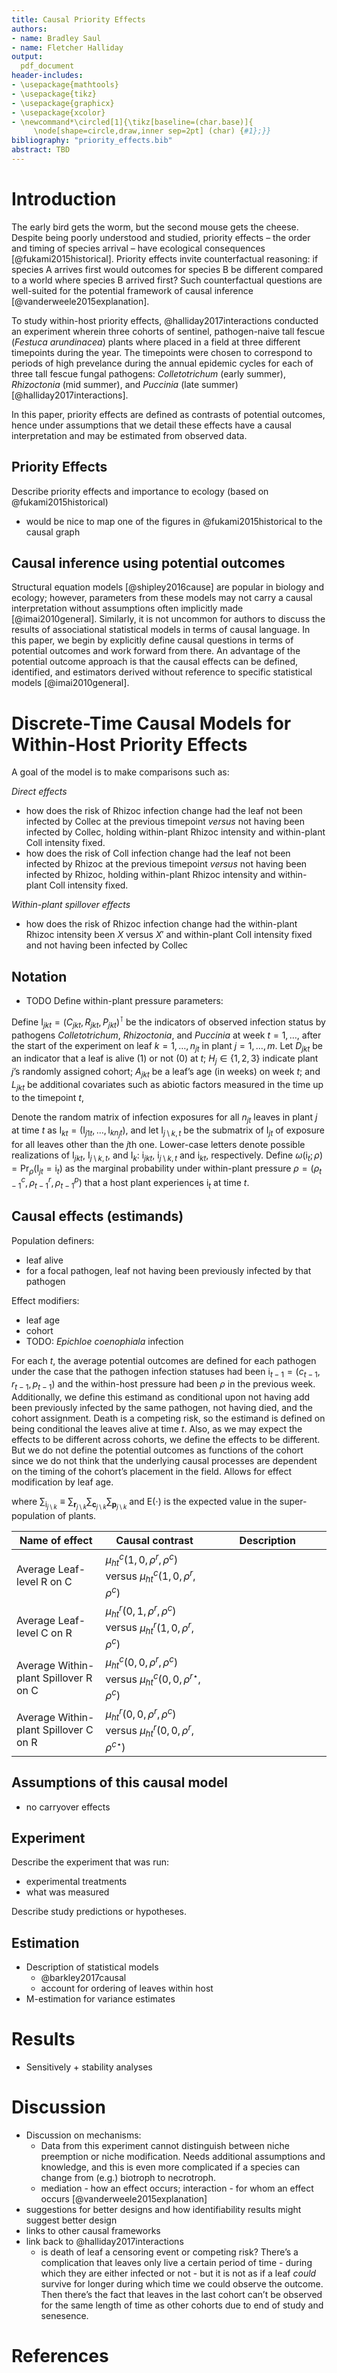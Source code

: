 ```yaml
---
title: Causal Priority Effects
authors:
- name: Bradley Saul
- name: Fletcher Halliday
output: 
  pdf_document
header-includes: 
- \usepackage{mathtools}
- \usepackage{tikz}
- \usepackage{graphicx}
- \usepackage{xcolor}
- \newcommand*\circled[1]{\tikz[baseline=(char.base)]{
     \node[shape=circle,draw,inner sep=2pt] (char) {#1};}}
bibliography: "priority_effects.bib"
abstract: TBD
---
```


# Introduction

The early bird gets the worm, but the second mouse gets the cheese. Despite being poorly understood and studied, priority effects -- the order and timing of species arrival -- have ecological consequences [@fukami2015historical]. Priority effects invite counterfactual reasoning: if species A arrives first would outcomes for species B be different compared to a world where species B arrived first? Such counterfactual questions are well-suited for the potential framework of causal inference [@vanderweele2015explanation]. 

To study within-host priority effects, @halliday2017interactions conducted an experiment wherein three cohorts of sentinel, pathogen-naive tall fescue (*Festuca arundinacea*) plants where placed in a field at three different timepoints during the year. The timepoints were chosen to correspond to periods of high prevelance during the annual epidemic cycles for each of three tall fescue fungal pathogens: *Colletotrichum* (early summer), *Rhizoctonia* (mid summer), and *Puccinia* (late summer) [@halliday2017interactions]. 

In this paper, priority effects are defined as contrasts of potential outcomes, hence under assumptions that we detail these effects have a causal interpretation and may be estimated from observed data. 

## Priority Effects

Describe priority effects and importance to ecology (based on @fukami2015historical)


* would be nice to map one of the figures in @fukami2015historical to the causal graph

## Causal inference using potential outcomes

Structural equation models [@shipley2016cause] are popular in biology and ecology; however, parameters from these models may not carry a causal interpretation without assumptions often implicitly made [@imai2010general]. Similarly, it is not uncommon for authors to discuss the results of associational statistical models in terms of causal language. In this paper, we begin by explicitly define causal questions in terms of potential outcomes and work forward from there. An advantage of the potential outcome approach is that the causal effects can be defined, identified, and estimators derived without reference to specific statistical models [@imai2010general]. 

# Discrete-Time Causal Models for Within-Host Priority Effects

A goal of the model is to make comparisons such as: 

*Direct effects*

* how does the risk of Rhizoc infection change had the leaf not been infected by Collec at the previous timepoint *versus* not having been infected by Collec, holding within-plant Rhizoc intensity and within-plant Coll intensity fixed.
* how does the risk of Coll infection change had the leaf not been infected by Rhizoc at the previous timepoint *versus* not having been infected by Rhizoc, holding within-plant Rhizoc intensity and within-plant Coll intensity fixed.

*Within-plant spillover effects*

* how does the risk of Rhizoc infection change had the within-plant Rhizoc intensity been $X$ versus $X'$ and within-plant Coll intensity fixed and not having been infected by Collec


## Notation

* TODO Define within-plant pressure parameters: 


Define $\mathsf{I}_{jkt} = (C_{jkt}, R_{jkt}, P_{jkt})^\intercal$ be the indicators of observed infection status by pathogens *Colletotrichum*, *Rhizoctonia*, and *Puccinia* at week $t = 1, \dots,$ after the start of the experiment on leaf $k = 1, \dots, n_{jt}$ in plant $j = 1, \dots, m$. Let $D_{jkt}$ be an indicator that a leaf is alive (1) or not (0) at $t$; $H_{j} \in \{1, 2, 3\}$ indicate plant $j$'s randomly assigned cohort; $A_{jkt}$ be a leaf's age (in weeks) on week $t$; and $L_{jkt}$ be additional covariates such as abiotic factors measured in the time up to the timepoint $t$,

Denote the random matrix of infection exposures for all $n_{jt}$ leaves in plant $j$ at time $t$ as $\mathsf{I}_{kt} = (\mathsf{I}_{j1t} , \dots, \mathsf{I}_{kn_jt})$, and let $\mathsf{I}_{j \setminus k, t}$ be the submatrix of $\mathsf{I}_{jt}$ of exposure for all leaves other than the $j$th one. Lower-case letters denote possible realizations of $\mathsf{I}_{jkt}$, $\mathsf{I}_{j \setminus k, t}$, and $\mathsf{I}_{k}$:  $\mathsf{i}_{jkt}$, $\mathsf{i}_{j \setminus k, t}$ and $\mathsf{i}_{kt}$, respectively. Define $\omega(\mathsf{i}_{t}; \rho) = \Pr_{\rho}(\mathsf{I}_{jt} = \mathsf{i}_{t})$ as the marginal probability under within-plant pressure $\rho = (\rho^c_{t-1}, \rho^r_{t-1}, \rho^p_{t-1})$ that a host plant experiences $\mathsf{i}_t$ at time $t$. 

## Causal effects (estimands)


Population definers:

* leaf alive
* for a focal pathogen, leaf not having been previously infected by that pathogen

Effect modifiers:

* leaf age
* cohort
* TODO: *Epichloe coenophiala* infection  

For each $t$, the average potential outcomes are defined for each pathogen under the case that the pathogen infection statuses had been $\mathsf{i}_{t - 1} = (c_{t -1}, r_{t-1}, p_{t-1})$ and the within-host pressure had been $\rho$ in the previous week. Additionally, we define this estimand as conditional upon not having add been previously infected by the same pathogen, not having died, and the cohort assignment. Death is a competing risk, so the estimand is defined on being conditional the leaves alive at time $t$. Also, as we may expect the effects to be different across cohorts, we define the effects to be different. But we do not define the potential outcomes as functions of the cohort since we do not think that the underlying causal processes are dependent on the timing of the cohort's placement in the field. Allows for effect modification by leaf age.


\begin{align*}
\begin{pmatrix}
  \mu^c_{aht}(\mathsf{i}_{t-1}, \rho) \\
  \mu^r_{aht}(\mathsf{i}_{t-1}, \rho) \\
  \mu^p_{aht}(\mathsf{i}_{t-1}, \rho) 
\end{pmatrix} &= 
\mathrm{E} 
\left\{ 
\begin{array}{l}
  \bar{C}_{t}(\mathsf{i}_{t-1}, \rho) | A = a, H = h, C_{t-1} = 0, D_t = 0 \\
  \bar{R}_{t}(\mathsf{i}_{t-1}, \rho) | A = a, H = h, R_{t-1} = 0, D_t = 0 \\ 
  \bar{P}_{t}(\mathsf{i}_{t-1}, \rho) | A = a, H = h, P_{t-1} = 0, D_t = 0
\end{array}
\right\} \\
&= 
\mathrm{E} \left\{
\begin{array}{l}
  \sum_{\mathsf{i}_{j \setminus k}} C_{t}(\mathsf{i}_{t-1}; \rho) \omega(\mathsf{i}_{t-1}; \rho) | A = a, H = h, C_{t-1} = 0, D_t = 0 \\
  \sum_{\mathsf{i}_{j \setminus k}} R_{t}(\mathsf{i}_{t-1}; \rho) \omega(\mathsf{i}_{t-1}; \rho) | A = a, H = h, R_{t-1} = 0, D_t = 0 \\ 
  \sum_{\mathsf{i}_{j \setminus k}} P_{t}(\mathsf{i}_{t-1}; \rho) \omega(\mathsf{i}_{t-1}; \rho) | A = a, H = h, P_{t-1} = 0, D_t = 0
\end{array}
\right\}
,
\end{align*}

where $\sum_{\mathsf{i}_{j \setminus k}} \equiv \sum_{\mathbf{r}_{j \setminus k}} \sum_{\mathbf{c}_{j \setminus k}} \sum_{\mathbf{p}_{j \setminus k}}$ and $\mathrm{E}(\cdot)$ is the expected value in the super-population of plants.



| Name of effect   | Causal contrast | Description  |  
|----------|------------| -------------|
| Average Leaf-level R on C  | $\mu^c_{ht}(1, 0, \rho^r, \rho^c)$ versus $\mu^c_{ht}(1, 0, \rho^r, \rho^c)$ |  |
| Average Leaf-level C on R  | $\mu^r_{ht}(0, 1, \rho^r, \rho^c)$ versus $\mu^r_{ht}(1, 0, \rho^r, \rho^c)$ |  |
| Average Within-plant Spillover R on C  | $\mu^c_{ht}(0, 0, \rho^r, \rho^c)$ versus $\mu^c_{ht}(0, 0, \rho^{r\star}, \rho^c)$ |  |
| Average Within-plant Spillover C on R | $\mu^r_{ht}(0, 0, \rho^r, \rho^c)$ versus $\mu^r_{ht}(0, 0, \rho^{r}, \rho^{c\star})$ |  |


## Assumptions of this causal model

* no carryover effects


## Experiment

Describe the experiment that was run:

* experimental treatments
* what was measured

Describe study predictions or hypotheses.

## Estimation

* Description of statistical models
  * @barkley2017causal
  * account for ordering of leaves within host
* M-estimation for variance estimates

# Results

* Sensitively + stability analyses

# Discussion

* Discussion on mechanisms:
  * Data from this experiment cannot distinguish between niche preemption or niche modification. Needs additional assumptions and knowledge, and this is even more complicated if a species can change from (e.g.) biotroph to necrotroph.
  * mediation - how an effect occurs; interaction - for whom an effect occurs [@vanderweele2015explanation]
* suggestions for better designs and how identifiability results might suggest better design
* links to other causal frameworks
* link back to @halliday2017interactions
  * is death of leaf a censoring event or competing risk? There's a complication that leaves only live a certain period of time - during which they are either infected or not - but it is not as if a leaf *could* survive for longer during which time we could observe the outcome. Then there's the fact that leaves in the last cohort can't be observed for the same length of time as other cohorts due to end of study and senesence. 


   
# References